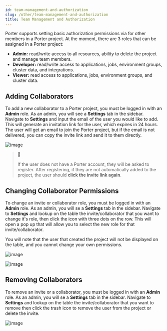```yaml
---
id: team-management-and-authorization
slug: /other/team-management-and-authorization
title: Team Management and Authorization
---
```


Porter supports setting basic authorization permissions via for other members in a Porter project. At the moment, there are 3 roles that can be assigned in a Porter project:

- **Admin:** read/write access to all resources, ability to delete the project and manage team members.
- **Developer:** read/write access to applications, jobs, environment groups, cluster data, and integrations.
- **Viewer:** read access to applications, jobs, environment groups, and cluster data.

## Adding Collaborators

To add a new collaborator to a Porter project, you must be logged in with an **Admin** role. As an admin, you will see a **Settings** tab in the sidebar. Navigate to **Settings** and input the email of the user you would like to add. This will generate an invitation link for the user, which expires in 24 hours. The user will get an email to join the Porter project, but if the email is not delivered, you can copy the invite link and send it to them directly.

![image](https://user-images.githubusercontent.com/23369263/125147098-b00f3100-e0ff-11eb-8579-cc28c1a0badc.png)

> 🚧
>
> If the user does not have a Porter account, they will be asked to register. After registering, if they are not automatically added to the project, the user should **click the invite link again**.

## Changing Collaborator Permissions

To change an invite or collaborator role, you must be logged in with an **Admin** role. As an admin, you will se a **Settings** tab in the sidebar. Navigate to **Settings** and lookup on the table the invite/collaborator that you want to change it's role, then click the icon with three dots on the row. This will open a pop up that will allow you to select the new role for that invite/collaborator.

You will note that the user that created the project will not be displayed on the table, and you cannot change your own permissions.

![image](https://user-images.githubusercontent.com/23369263/125147141-ea78ce00-e0ff-11eb-9e8b-a3f126874d12.png)

![image](https://user-images.githubusercontent.com/23369263/125147157-0aa88d00-e100-11eb-8d78-1cf34397cd26.png)

## Removing Collaborators

To remove an invite or a collaborator, you must be logged in with an **Admin** role. As an admin, you will se a **Settings** tab in the sidebar. Navigate to **Settings** and lookup on the table the invite/collaborator that you want to remove then click the trash icon to remove the user from the project or delete the invite.

![image](https://user-images.githubusercontent.com/23369263/125147206-3d528580-e100-11eb-9a58-51885ab8b298.png)

